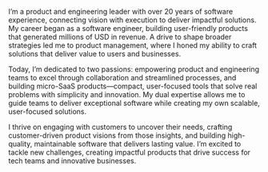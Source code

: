 I’m a product and engineering leader with over 20 years of software experience, connecting vision with execution to deliver impactful solutions. My career began as a software engineer, building user-friendly products that generated millions of USD in revenue. A drive to shape broader strategies led me to product management, where I honed my ability to craft solutions that deliver value to users and businesses.

Today, I’m dedicated to two passions: empowering product and engineering teams to excel through collaboration and streamlined processes, and building micro-SaaS products—compact, user-focused tools that solve real problems with simplicity and innovation. My dual expertise allows me to guide teams to deliver exceptional software while creating my own scalable, user-focused solutions.

I thrive on engaging with customers to uncover their needs, crafting customer-driven product visions from those insights, and building high-quality, maintainable software that delivers lasting value. I’m excited to tackle new challenges, creating impactful products that drive success for tech teams and innovative businesses.
